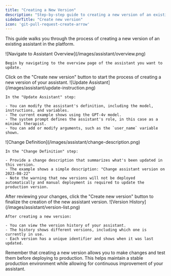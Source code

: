 ```yaml
---
title: "Creating a New Version"
description: "Step-by-step guide to creating a new version of an existing AI assistant"
sidebarTitle: "Create new version"
icon: 'git-pull-request-create-arrow'
---
```


This guide walks you through the process of creating a new version of an existing assistant in the platform.

<Steps>
  <Step title="Navigate to Assistant Overview">
    ![Navigate to Assistant Overview](/images/assistant/overview.png)

    Begin by navigating to the overview page of the assistant you want to update.

  </Step>

  <Step title="Initiate New Version Creation">
    Click on the "Create new version" button to start the process of creating a new version of your assistant.

  </Step>

  <Step title="Update Assistant">
    ![Update Assistant](/images/assistant/update-instruction.png)

    In the "Update Assistant" step:
    
    - You can modify the assistant's definition, including the model, instructions, and variables.
    - The current example shows using the GPT-4v model.
    - The system prompt defines the assistant's role, in this case as a minimal therapist.
    - You can add or modify arguments, such as the `user_name` variable shown.

  </Step>

  <Step title="Change Definition">
    ![Change Definition](/images/assistant/change-description.png)

    In the "Change Definition" step:
    
    - Provide a change description that summarizes what's been updated in this version.
    - The example shows a simple description: "Change assistant version on 2023-08-22"
    - Note the warning that new versions will not be deployed automatically and manual deployment is required to update the production version.

  </Step>

  <Step title="Review and Create">
    After reviewing your changes, click the "Create new version" button to finalize the creation of the new assistant version.

  </Step>

  <Step title="Version History">
    ![Version History](/images/assistant/version-list.png)

    After creating a new version:
    
    - You can view the version history of your assistant.
    - The history shows different versions, including which one is currently in use.
    - Each version has a unique identifier and shows when it was last updated.

  </Step>
</Steps>

Remember that creating a new version allows you to make changes and test them before deploying to production. This helps maintain a stable production environment while allowing for continuous improvement of your assistant.